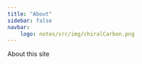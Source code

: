 ```yaml
---
title: "About"
sidebar: false
navbar:
    logo: notes/src/img/chiralCarbon.png
---
```


About this site
